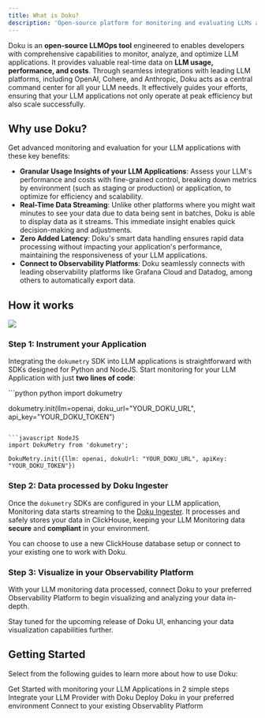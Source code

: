 ```yaml
---
title: What is Doku?
description: 'Open-source platform for monitoring and evaluating LLMs at scale'
---
```


Doku is an **open-source LLMOps tool** engineered to enables developers with comprehensive capabilities to monitor, analyze, and optimize LLM applications. It provides valuable real-time data on **LLM usage, performance, and costs**. Through seamless integrations with leading LLM platforms, including OpenAI, Cohere, and Anthropic, Doku acts as a central command center for all your LLM needs. It effectively guides your efforts, ensuring that your LLM applications not only operate at peak efficiency but also scale successfully.

## Why use Doku?
Get advanced monitoring and evaluation for your LLM applications with these key benefits:

- **Granular Usage Insights of your LLM Applications**: Assess your LLM's performance and costs with fine-grained control, breaking down metrics by environment (such as staging or production) or application, to optimize for efficiency and scalability.
- **Real-Time Data Streaming**: Unlike other platforms where you might wait minutes to see your data due to data being sent in batches, Doku is able to display data as it streams. This immediate insight enables quick decision-making and adjustments.
- **Zero Added Latency**: Doku's smart data handling ensures rapid data processing without impacting your application's performance, maintaining the responsiveness of your LLM applications.
- **Connect to Observability Platforms**: Doku seamlessly connects with leading observability platforms like Grafana Cloud and Datadog, among others to automatically export data. 

## How it works
<Frame>
  <img src="https://raw.githubusercontent.com/dokulabs/.github/main/profile/assets/banner.gif" />
</Frame>

### Step 1: Instrument your Application
Integrating the `dokumetry` SDK into LLM applications is straightforward with SDKs designed for Python and NodeJS. Start monitoring for your LLM Application with just **two lines of code**: 

<CodeGroup>
```python python
import dokumetry

dokumetry.init(llm=openai, doku_url="YOUR_DOKU_URL", api_key="YOUR_DOKU_TOKEN")
```

```javascript NodeJS
import DokuMetry from 'dokumetry';

DokuMetry.init({llm: openai, dokuUrl: "YOUR_DOKU_URL", apiKey: "YOUR_DOKU_TOKEN"})
```
</CodeGroup>

### Step 2: Data processed by Doku Ingester
Once the `dokumetry` SDKs are configured in your LLM application, Monitoring data starts streaming to the [Doku Ingester](https://github.com/dokulabs/doku/tree/main/src/ingester#readme). It processes and safely stores your data in ClickHouse, keeping your LLM Monitoring data **secure** and **compliant** in your environment.

You can choose to use a new ClickHouse database setup or connect to your existing one to work with Doku. 

### Step 3: Visualize in your Observability Platform
With your LLM monitoring data processed, connect Doku to your preferred Observability Platform to begin visualizing and analyzing your data in-depth.

Stay tuned for the upcoming release of Doku UI, enhancing your data visualization capabilities further.

## Getting Started
Select from the following guides to learn more about how to use Doku:

<CardGroup cols={2}>
<Card title="Quickstart" href="/0.0.6/quickstart" icon='bolt'>
Get Started with monitoring your LLM Applications in 2 simple steps
</Card>
<Card title="Integrations" href="/0.0.6/integrations/introduction" icon='circle-nodes'>
Integrate your LLM Provider with Doku 
</Card>
<Card title="Installation" href="/0.0.6/installation" icon='circle-down'>
Deploy Doku in your preferred environment 
</Card>
<Card title="Connections" href="/0.0.6/connections/intro" icon='link'>
Connect to your existing Observablity Platform
</Card>
</CardGroup>
